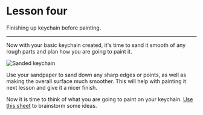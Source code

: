 # Lesson four

Finishing up keychain before painting.

***

Now with your basic keychain created, it's time to sand it smooth of any rough parts and plan how you are going to paint it.

![Sanded keychain](https:/media.tewahi.com/l4.png)

Use your sandpaper to sand down any sharp edges or points, as well as making the overall surface much smoother. This will help with painting it next lesson and give it a nicer finish.

Now it is time to think of what you are going to paint on your keychain. [Use this sheet](https://docs.google.com/presentation/d/1U7Wu4lH16WjA54a3VHtK4bT4vzVVBX62wANlXAQt_V8/edit#slide=id.g101a3a2f8a9_0_4) to brainstorm some ideas.
